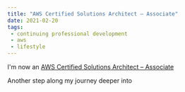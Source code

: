 ```yaml
---
title: "AWS Certified Solutions Architect – Associate"
date: 2021-02-20
tags:
 - continuing professional development
 - aws
 - lifestyle
---
```



I'm now an [AWS Certified Solutions Architect – Associate](https://youracclaim.com/badges/e429e2a8-833b-4d8b-903f-8e06acb88db9)

Another step along my journey deeper into <AWS/>
